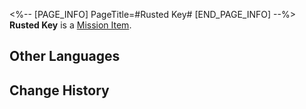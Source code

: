 <%-- [PAGE_INFO]
PageTitle=#Rusted Key#
[END_PAGE_INFO] --%>
{{Item Infobox
|id          = 140111
|image       = Item Rusted Key.png{{subst:void|<!--$UPLOAD:<<SpriteOutput/ItemFigures/140009.png>-<Item Rusted Key.png>-<Item Icons>>-->}}
|type        = Mission Item
|invCategory = Missions
|rarity      = 3
|effect      = 
|description = A key with its teeth all worn smooth and not looking like it can open doors anytime soon.
}}
{{Description|''"Rivet Town Chamber of Commerce? Ask Julian if he knows about it."''}}
'''Rusted Key''' is a [[Mission Item]].

==Other Languages==
{{Other Languages
|en   = Rusted Key
|zhs  = 锈损的钥匙
|zht  = 鏽損的鑰匙
|ja   = 錆びた鍵
|ko   = 녹슨 열쇠
|es   = Llave oxidada
|fr   = Clé rouillée
|ru   = Ржавый ключ
|th   = กุญแจขึ้นสนิม
|vi   = Chìa Khóa Gỉ Sét
|de   = Verrosteter Schlüssel
|id   = Kunci Berkarat
|pt   = Chave Enferrujada
}}

==Change History==
{{Change History|1.0}}